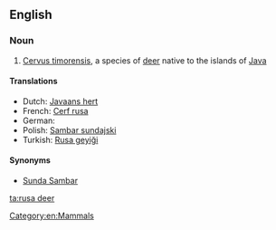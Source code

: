 ==English==
{{wikipedia}}

===Noun===
{{en-noun|sg=[[rusa]] [[deer]]|rusa deer}}

# [[Cervus timorensis]], a species of [[deer]] native to the islands of [[Java]]

====Translations====
* Dutch: [[Javaans hert]]
* French: [[Cerf rusa]]
* German: {{t-|de|Mähnenhirsch|m}}
* Polish: [[Sambar sundajski]]
* Turkish: [[Rusa geyiği]]

====Synonyms====
* [[Sunda Sambar]]

[[Category:en:Mammals]]

[[ta:rusa deer]]